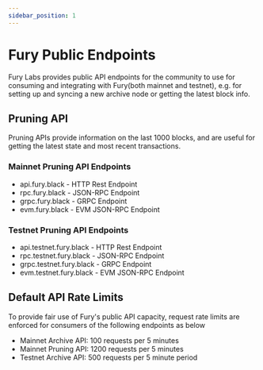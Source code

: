 ```yaml
---
sidebar_position: 1
---
```


# Fury Public Endpoints

Fury Labs provides public API endpoints for the community to use for consuming and integrating with Fury(both mainnet and testnet), e.g. for setting up and syncing a new archive node or getting the latest block info.

## Pruning API

Pruning APIs provide information on the last 1000 blocks, and are useful for getting the latest state and most recent transactions.

### Mainnet Pruning API Endpoints

- api.fury.black - HTTP Rest Endpoint
- rpc.fury.black - JSON-RPC Endpoint
- grpc.fury.black - GRPC Endpoint
- evm.fury.black - EVM JSON-RPC Endpoint

### Testnet Pruning API Endpoints

- api.testnet.fury.black - HTTP Rest Endpoint
- rpc.testnet.fury.black - JSON-RPC Endpoint
- grpc.testnet.fury.black - GRPC Endpoint
- evm.testnet.fury.black - EVM JSON-RPC Endpoint

## Default API Rate Limits

To provide fair use of Fury's public API capacity, request rate limits are enforced for consumers of the following endpoints as below

- Mainnet Archive API: 100 requests per 5 minutes
- Mainnet Pruning API: 1200 requests per 5 minutes
- Testnet Archive API: 500 requests per 5 minute period
